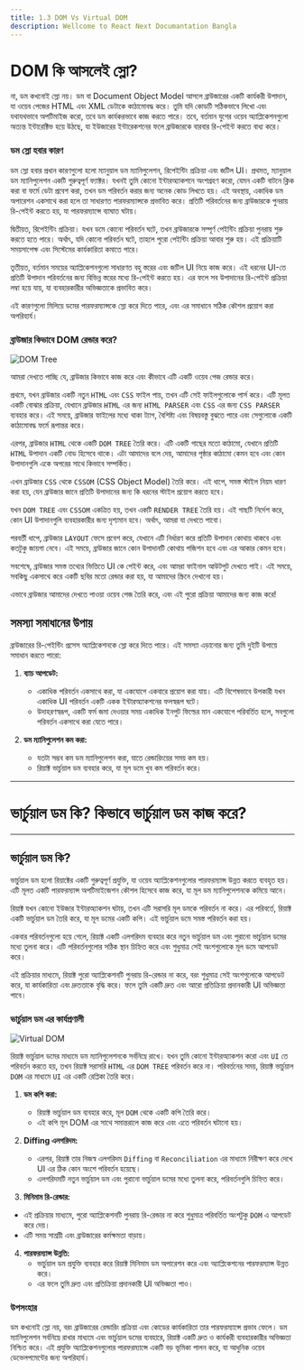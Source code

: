 ```yaml
---
title: 1.3 DOM Vs Virtual DOM
description: Wellcome to React Next Documantation Bangla
---
```


## <h1 className="bg-gradient-to-r from-blue-500 to-purple-500 inline-block text-transparent bg-clip-text text-4xl pt-2">DOM কি আসলেই স্লো?</h1>

না, ডম কখনোই স্লো নয়। ডম বা Document Object Model আসলে ব্রাউজারের একটি কার্যকরী উপাদান, যা ওয়েব পেজের HTML এবং XML ডেটাকে কাঠামোবদ্ধ করে। তুমি যদি কোডটি সঠিকভাবে লিখো এবং যথাযথভাবে অপটিমাইজ করো, তবে ডম কার্যকরভাবে কাজ করতে পারে। তবে, বর্তমান যুগের ওয়েব অ্যাপ্লিকেশনগুলো অত্যন্ত ইন্টারেক্টিভ হয়ে উঠছে, যা ইউজারের ইন্টারেকশনের ফলে ব্রাউজারকে বারবার রি-পেইন্ট করতে বাধ্য করে।

### ডম স্লো হবার কারণ

ডম স্লো হবার প্রধান কারণগুলো হলো ম্যানুয়াল ডম ম্যানিপুলেশন, রিপেইন্টিং প্রক্রিয়া এবং জটিল UI। প্রথমত, ম্যানুয়াল ডম ম্যানিপুলেশন একটি গুরুত্বপূর্ণ ফ্যাক্টর। যখনই তুমি কোনো ইন্টারঅ্যাকশনে অংশগ্রহণ করো, যেমন একটি বাটনে ক্লিক করা বা ফর্মে ডেটা প্রবেশ করা, তখন ডম পরিবর্তন করার জন্য অনেক কোড লিখতে হয়। এই অবস্থায়, একাধিক ডম অপারেশন একসাথে করা হলে তা সাধারণত পারফরম্যান্সকে প্রভাবিত করে। প্রতিটি পরিবর্তনের জন্য ব্রাউজারকে পুনরায় রি-পেইন্ট করতে হয়, যা পারফরম্যান্সে ব্যাঘাত ঘটায়।

দ্বিতীয়ত, রিপেইন্টিং প্রক্রিয়া। যখন ডমে কোনো পরিবর্তন ঘটে, তখন ব্রাউজারকে সম্পূর্ণ পেইন্টিং প্রক্রিয়া পুনরায় শুরু করতে হতে পারে। অর্থাৎ, যদি কোনো পরিবর্তন ঘটে, তাহলে পুরো পেইন্টিং প্রক্রিয়া আবার শুরু হয়। এই প্রক্রিয়াটি সময়সাপেক্ষ এবং সিস্টেমের কার্যকারিতা কমাতে পারে।

তৃতীয়ত, বর্তমান সময়ের অ্যাপ্লিকেশনগুলো সাধারণত বহু স্তরের এবং জটিল UI নিয়ে কাজ করে। এই ধরনের UI-তে প্রতিটি উপাদান পরিবর্তনের জন্য বিভিন্ন স্তরের মধ্যে রি-পেইন্ট করতে হয়। এর ফলে সব উপাদানের রি-পেইন্ট প্রক্রিয়া লম্বা হয়ে যায়, যা ব্যবহারকারীর অভিজ্ঞতাকে প্রভাবিত করে।

এই কারণগুলো মিলিয়ে ডমের পারফরম্যান্সকে স্লো করে দিতে পারে, এবং এর সমাধানে সঠিক কৌশল প্রয়োগ করা অপরিহার্য।

### ব্রাউজার কিভাবে DOM রেন্ডার করে?

![DOM Tree](../../../../public/DOM.png)

আমরা দেখতে পাচ্ছি যে, ব্রাউজার কিভাবে কাজ করে এবং কীভাবে এটি একটি ওয়েব পেজ রেন্ডার করে।

প্রথমে, যখন ব্রাউজার একটি নতুন `HTML` এবং `CSS` ফাইল পায়, তখন এটি সেই ফাইলগুলোকে পার্স করে। এটি মূলত একটি বোঝার প্রক্রিয়া, যেখানে ব্রাউজার `HTML` এর জন্য `HTML PARSER` এবং `CSS` এর জন্য `CSS PARSER` ব্যবহার করে। এই সময়ে, ব্রাউজার ফাইলের মধ্যে থাকা ট্যাগ, বৈশিষ্ট্য এবং বিষয়বস্তু বুঝতে পারে এবং সেগুলোকে একটি কাঠামোবদ্ধ ফর্মে রূপান্তর করে।

এরপর, ব্রাউজার `HTML` থেকে একটি `DOM TREE` তৈরি করে। এটি একটি গাছের মতো কাঠামো, যেখানে প্রতিটি `HTML` উপাদান একটি নোড হিসেবে থাকে। এটা আমাদের বলে দেয়, আমাদের পৃষ্ঠার কাঠামো কেমন হবে এবং কোন উপাদানগুলি একে অপরের সাথে কিভাবে সম্পর্কিত।

এখন ব্রাউজার `CSS` থেকে `CSSOM` (CSS Object Model) তৈরি করে। এই ধাপে, সমস্ত স্টাইল নিয়ম ধারণ করা হয়, যেন ব্রাউজার জানে প্রতিটি উপাদানের জন্য কি ধরনের স্টাইল প্রয়োগ করতে হবে।

যখন `DOM TREE` এবং `CSSOM` একত্রিত হয়, তখন একটি `RENDER TREE` তৈরি হয়। এই গাছটি নির্দেশ করে, কোন UI উপাদানগুলি ব্যবহারকারীর জন্য দৃশ্যমান হবে। অর্থাৎ, আমরা যা দেখতে পাবো।

পরবর্তী ধাপে, ব্রাউজার `LAYOUT` ফেসে প্রবেশ করে, যেখানে এটি নির্ধারণ করে প্রতিটি উপাদান কোথায় থাকবে এবং কতটুকু জায়গা নেবে। এই সময়ে, ব্রাউজার জানে কোন উপাদানটি কোথায় পজিশন হবে এবং এর আকার কেমন হবে।

সবশেষে, ব্রাউজার সমস্ত তথ্যের ভিত্তিতে UI কে পেইন্ট করে, এবং আমরা ফাইনাল আউটপুট দেখতে পাই। এই সময়ে, সবকিছু একসাথে করে একটি ছবির মতো রেন্ডার করা হয়, যা আমাদের স্ক্রিনে দেখানো হয়।

এভাবে ব্রাউজার আমাদের দেখতে পাওয়া ওয়েব পেজ তৈরি করে, এবং এই পুরো প্রক্রিয়া আমাদের জন্য কাজ করে!

## সমস্যা সমাধানের উপায়

ব্রাউজারের রি-পেইন্টিং প্রসেস অ্যাপ্লিকেশনকে স্লো করে দিতে পারে। এই সমস্যা এড়ানোর জন্য তুমি দুইটি উপায়ে সমাধান করতে পারো:

1. **ব্যাচ আপডেট:**

   - একাধিক পরিবর্তন একসাথে করা, যা একযোগে একবারে প্রয়োগ করা যায়। এটি বিশেষভাবে উপকারী যখন একাধিক UI পরিবর্তন একটি একক ইন্টারঅ্যাকশনের ফলস্বরূপ ঘটে।
   - উদাহরণস্বরূপ, একটি ফর্ম জমা দেওয়ার সময় একাধিক ইনপুট ফিল্ডের মান একযোগে পরিবর্তিত হলে, সবগুলো পরিবর্তন একসাথে করা যেতে পারে।

2. **ডম ম্যানিপুলেশন কম করা:**
   - যতটা সম্ভব কম ডম ম্যানিপুলেশন করা, যাতে রেন্ডারিংয়ের সময় কম হয়।
   - রিয়াক্ট ভার্চুয়াল ডম ব্যবহার করে, যা মূল ডমে খুব কম পরিবর্তন করে।

---

## <h1 className="bg-gradient-to-r from-blue-500 to-purple-500 inline-block text-transparent bg-clip-text text-4xl">ভার্চুয়াল ডম কি? কিভাবে ভার্চুয়াল ডম কাজ করে?</h1>

---

## ভার্চুয়াল ডম কি?

ভার্চুয়াল ডম হলো রিয়াক্টের একটি গুরুত্বপূর্ণ প্রযুক্তি, যা ওয়েব অ্যাপ্লিকেশনগুলোর পারফরম্যান্স উন্নত করতে ব্যবহৃত হয়। এটি মূলত একটি পারফরম্যান্স অপটিমাইজেশন কৌশল হিসেবে কাজ করে, যা মূল ডম ম্যানিপুলেশনকে কমিয়ে আনে।

রিয়াক্ট যখন কোনো ইউজার ইন্টারঅ্যাকশন ঘটায়, তখন এটি সরাসরি মূল ডমকে পরিবর্তন না করে। এর পরিবর্তে, রিয়াক্ট একটি ভার্চুয়াল ডম তৈরি করে, যা মূল ডমের একটি কপি। এই ভার্চুয়াল ডমে সমস্ত পরিবর্তন করা হয়।

একবার পরিবর্তনগুলো হয়ে গেলে, রিয়াক্ট একটি এলগরিদম ব্যবহার করে নতুন ভার্চুয়াল ডম এবং পুরানো ভার্চুয়াল ডমের মধ্যে তুলনা করে। এটি পরিবর্তনগুলোর সঠিক স্থান চিহ্নিত করে এবং শুধুমাত্র সেই অংশগুলোকে মূল ডমে আপডেট করে।

এই প্রক্রিয়ার মাধ্যমে, রিয়াক্ট পুরো অ্যাপ্লিকেশনটি পুনরায় রি-রেন্ডার না করে, বরং শুধুমাত্র সেই অংশগুলোকে আপডেট করে, যা কার্যকারিতা এবং দ্রুততাকে বৃদ্ধি করে। ফলে তুমি একটি দ্রুত এবং আরো প্রতিক্রিয়া প্রদানকারী UI অভিজ্ঞতা পাবে।

### ভার্চুয়াল ডম এর কার্যপ্রণালী

![Virtual DOM](../../../../public/dif.png)

রিয়াক্ট ভার্চুয়াল ডমের মাধ্যমে ডম ম্যানিপুলেশনকে সর্বনিম্নে রাখে। যখন তুমি কোনো ইন্টারঅ্যাকশন করো এবং `UI` তে পরিবর্তন করতে হয়, তখন রিয়াক্ট সরাসরি `HTML` এর `DOM TREE` পরিবর্তন করে না। পরিবর্তনের সময়, রিয়াক্ট ভার্চুয়াল `DOM` এর মাধ্যমে `UI` এর একটি রেপ্লিকা তৈরি করে।

1. **ডম কপি করা:**

   - রিয়াক্ট ভার্চুয়াল ডম ব্যবহার করে, মূল `DOM` থেকে একটি কপি তৈরি করে।
   - এই কপি মূল DOM এর সাথে সমান্তরালে কাজ করে এবং এতে পরিবর্তন ঘটানো হয়।

2. **Diffing এলগরিদম:**

   - এরপর, রিয়াক্ট তার নিজস্ব এলগরিদম `Diffing` বা `Reconciliation` এর মাধ্যমে নিরীক্ষণ করে দেখে UI এর ঠিক কোন অংশে পরিবর্তন হয়েছে।
   - এলগরিদমটি নতুন ভার্চুয়াল ডম এবং পুরানো ভার্চুয়াল ডমের মধ্যে তুলনা করে, পরিবর্তনগুলি চিহ্নিত করে।

3. **মিনিমাম রি-রেন্ডার:**

- এই প্রক্রিয়ার মাধ্যমে, পুরো অ্যাপ্লিকেশনটি পুনরায় রি-রেন্ডার না করে শুধুমাত্র পরিবর্তিত অংশটুকু `DOM` এ আপডেট করে দেয়।
- এটি সময় সাশ্রয়ী এবং ব্রাউজারের কর্মক্ষমতা বাড়ায়।

4. **পারফরম্যান্স উন্নতি:**
   - ভার্চুয়াল ডম প্রযুক্তি ব্যবহার করে রিয়াক্ট মিনিমাম ডম অপারেশন করে এবং অ্যাপ্লিকেশনের পারফরম্যান্স উন্নত করে।
   - এর ফলে তুমি দ্রুত এবং প্রতিক্রিয়া প্রদানকারী UI অভিজ্ঞতা পাও।

### উপসংহার

ডম কখনোই স্লো নয়, বরং ব্রাউজারের রেন্ডারিং প্রক্রিয়া এবং কোডের কার্যকারিতা তার পারফরম্যান্সে প্রভাব ফেলে। ডম ম্যানিপুলেশন সর্বনিম্নে রাখার মাধ্যমে এবং ভার্চুয়াল ডমের ব্যবহারে, রিয়াক্ট একটি দ্রুত ও কার্যকরী ব্যবহারকারীর অভিজ্ঞতা নিশ্চিত করে। এই প্রযুক্তি অ্যাপ্লিকেশনগুলোর পারফরম্যান্সে একটি বড় ভূমিকা পালন করে, যা আধুনিক ওয়েব ডেভেলপমেন্টের জন্য অপরিহার্য।

